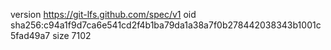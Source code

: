 version https://git-lfs.github.com/spec/v1
oid sha256:c94a1f9d7ca6e541cd2f4b1ba79da1a38a7f0b278442038343b1001c5fad49a7
size 7102
